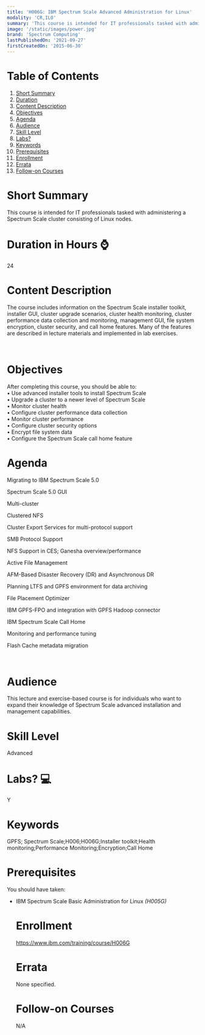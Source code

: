 ```yaml
---
title: 'H006G: IBM Spectrum Scale Advanced Administration for Linux'
modality: 'CR,ILO'
summary: 'This course is intended for IT professionals tasked with administering a Spectrum Scale cluster consisting of Linux nodes.'
image: '/static/images/power.jpg'
brand: 'Spectrum Computing'
lastPublishedOn: '2021-09-27'
firstCreatedOn: '2015-06-30'
---
```

# Table of Contents
1.  [Short Summary](#short-summary)
2.  [Duration](#duration-in-hours-)
3.  [Content Description](#content-description)
4.  [Objectives](#objectives)
5.  [Agenda](#agenda)
6.  [Audience](#audience)
7.  [Skill Level](#skill-level)
8.  [Labs?](#labs-)
9.  [Keywords](#keywords)
10. [Prerequisites](#prerequisites)
11. [Enrollment](#enrollment)
12. [Errata](#errata)
13. [Follow-on Courses](#follow-on-courses)

# Short Summary
This course is intended for IT professionals tasked with administering a Spectrum Scale cluster consisting of Linux nodes.

# Duration in Hours ⌚
24

# Content Description
<p>The course includes information on the Spectrum Scale installer toolkit, installer GUI, cluster upgrade scenarios, cluster health monitoring, cluster performance data collection and monitoring, management GUI, file system encryption, cluster security, and call home features. Many of the features are described in lecture materials and implemented in lab exercises.</p><p>&nbsp;</p>

# Objectives
<p>After completing this course, you should be able to:<br />• Use advanced installer tools to install Spectrum Scale<br />• Upgrade a cluster to a newer level of Spectrum Scale<br />• Monitor cluster health<br />• Configure cluster performance data collection<br />• Monitor cluster performance<br />• Configure cluster security options<br />• Encrypt file system data<br />• Configure the Spectrum Scale call home feature</p>

# Agenda
<p>Migrating to IBM Spectrum Scale 5.0</p><p>Spectrum Scale 5.0 GUI</p><p>Multi-cluster</p><p>Clustered NFS</p><p>Cluster Export Services for multi-protocol support</p><p>SMB Protocol Support</p><p>NFS Support in CES; Ganesha overview/performance</p><p>Active File Management</p><p>AFM-Based Disaster Recovery (DR) and Asynchronous DR</p><p>Planning LTFS and GPFS environment for data archiving</p><p>File Placement Optimizer</p><p>IBM GPFS-FPO and integration with GPFS Hadoop connector</p><p>IBM Spectrum Scale Call Home</p><p>Monitoring and performance tuning</p><p>Flash Cache metadata migration</p><p>&nbsp;</p>

# Audience
<p>This lecture and exercise-based course is for individuals who want to expand their knowledge of Spectrum Scale advanced installation and management capabilities.</p>

# Skill Level
Advanced            

# Labs? 💻
Y

# Keywords
GPFS; Spectrum Scale;H006;H006G;Installer toolkit;Health monitoring;Performance  Monitoring;Encryption;Call Home


# Prerequisites
<p>You should have taken:</p><ul /><li />IBM Spectrum Scale Basic Administration for Linux<i> (H005G)</i>

# Enrollment
https://www.ibm.com/training/course/H006G

# Errata
None specified.

# Follow-on Courses
N/A


